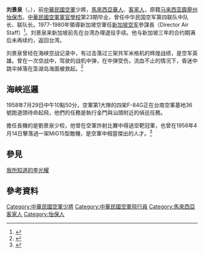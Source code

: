 {{Copy edit|time=2020-08-19T12:58:45+00:00}}
'''刘景泉'''（{{Lang-en|Liu Ching Chuan}}，{{bd|？||2015年|}}），前[[中華民國空軍|中華民國空軍]]少將，[[馬來西亞華人|馬來西亞華人]]、[[客家人|客家人]]，原籍[[马来西亚|马来西亚]][[霹靂州|霹靂州]][[怡保|怡保市]]。[[中華民國空軍軍官學校|中華民國空軍軍官學校]]第23期毕业，曾任中华民国空军第四联队中队长、联队长。1977-1980年領導新加坡空軍任[[新加坡共和国空军|新加坡空军]]參謀長（Director Air Staff）<ref>{{Cite web|title=MINDEF Singapore|url=https://www.mindef.gov.sg/web/portal/mindef/about-us/leadership-biographies/past-leadership/!ut/p/z1/04_Sj9CPykssy0xPLMnMz0vMAfIjo8zizf1dnD0MTIz8_E1DDA0cw0JCfEyd_IyM_Az1w8EK_ANN3A1NDIx8_H2DTIEKLC0tQgwCjAzczfWjiNFvgAM4GhCnH4-CKPzGh-tH4bXCxRyqAOHFMHdzoIIATzMvy2BDA1cjDAWYYUDIFQW5oaERBpme6Y6KigDYpfb7/dz/d5/L2dBISEvZ0FBIS9nQSEh/|accessdate=2020-08-20|work=www.mindef.gov.sg|language=en}}</ref>。刘景泉来新加坡前先在台湾办理退役手续。他与新加坡三年的合约期满后未再续约，返回台湾。

刘景泉曾经在海峡空战记录中，有过击落过三架共军米格机的辉煌战绩，是空军英雄。曾在一次空战中，驾驶的战机中弹，在中弹受伤，流血不止的情况下，昏迷中跳伞掉落在澎湖岛海面被救起。<ref>{{Cite news|title=新加坡文献馆: 星国黑骑士流着台湾血|url=https://www.sginsight.com/xjp/index.php?id=11575|date=2014-02-17|accessdate=2020-08-19|work=新加坡文献馆|language=zh|archive-date=2020-08-19|archive-url=https://web.archive.org/web/20200819132900/https://www.sginsight.com/xjp/index.php?id=11575|dead-url=no}}</ref>

== 海峽巡邏 ==
1958年7月29日中午10點50分，空軍第1大隊的四架F-84G正在台南空軍基地36號跑道頭待命起飛，他們的任務是執行金門與汕頭附近的偵巡任務。

擔任長機的是劉景泉少校，他曾在空軍炸射比賽中得過空靶冠軍，也曾在1956年4月14日擊落過一架MiG15型敵機，是空軍中相當傑出的人才。<ref>{{Cite web|title=空軍故事：57年前的今天一場海峽巡邏，造成八二三砲戰期間第一位國軍飛官在台海上空殉難|url=https://www.thenewslens.com/article/21497|accessdate=2020-08-19|date=2015-07-30|last=元亨立楨|work=關鍵評論網|language=zh-tw|archive-date=2020-08-19|archive-url=https://web.archive.org/web/20200819132903/https://www.thenewslens.com/article/21497|dead-url=no}}</ref>
== 參見 ==
[https://books.google.co.kr/books?id=B7rBCwAAQBAJ&pg=PA315&lpg=PA315&dq=%E5%82%85%E7%B4%94%E9%A1%AF&source=bl&ots=HTxF9JGrmG&sig=ACfU3U1r0yjvMX_lbEMrSysi3z8Lkj8vZw&hl=zh-TW&sa=X&redir_esc=y#v=onepage&q=%E5%82%85%E7%B4%94%E9%A1%AF&f=false 我所知道的李光耀]

== 參考資料 ==
{{reflist}}

{{bio-stub}}
[[Category:中華民國空軍少將|Category:中華民國空軍少將]]
[[Category:中華民國空軍飛行員|Category:中華民國空軍飛行員]]
[[Category:馬來西亞客家人|Category:馬來西亞客家人]]
[[Category:怡保人|Category:怡保人]]